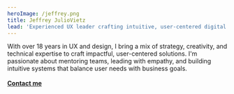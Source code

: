```yaml
---
heroImage: /jeffrey.png
title: Jeffrey JulioVietz
lead: 'Experienced UX leader crafting intuitive, user-centered digital solutions.'
---
```


With over 18 years in UX and design, I bring a mix of strategy, creativity, and technical expertise to craft impactful, user-centered solutions. I'm passionate about mentoring teams, leading with empathy, and building intuitive systems that balance user needs with business goals.\
\
**[Contact me](https://www.linkedin.com/in/jeffreyvietz/)**
